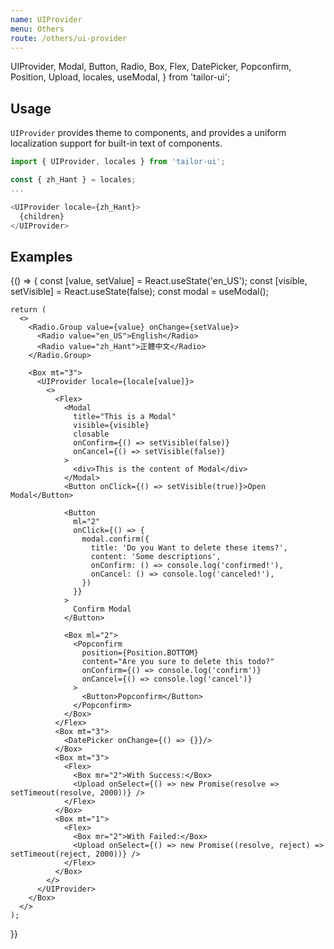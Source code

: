```yaml
---
name: UIProvider
menu: Others
route: /others/ui-provider
---
```



  UIProvider,
  Modal,
  Button,
  Radio,
  Box,
  Flex,
  DatePicker,
  Popconfirm,
  Position,
  Upload,
  locales,
  useModal,
} from 'tailor-ui';

## Usage

`UIProvider` provides theme to components, and provides a uniform localization support for built-in text of components.

```js
import { UIProvider, locales } from 'tailor-ui';

const { zh_Hant } = locales;
...

<UIProvider locale={zh_Hant}>
  {children}
</UIProvider>
```

## Examples

<Playground>
  {() => {
    const [value, setValue] = React.useState('en_US');
    const [visible, setVisible] = React.useState(false);
    const modal = useModal();

    return (
      <>
        <Radio.Group value={value} onChange={setValue}>
          <Radio value="en_US">English</Radio>
          <Radio value="zh_Hant">正體中文</Radio>
        </Radio.Group>

        <Box mt="3">
          <UIProvider locale={locale[value]}>
            <>
              <Flex>
                <Modal
                  title="This is a Modal"
                  visible={visible}
                  closable
                  onConfirm={() => setVisible(false)}
                  onCancel={() => setVisible(false)}
                >
                  <div>This is the content of Modal</div>
                </Modal>
                <Button onClick={() => setVisible(true)}>Open Modal</Button>

                <Button
                  ml="2"
                  onClick={() => {
                    modal.confirm({
                      title: 'Do you Want to delete these items?',
                      content: 'Some descriptions',
                      onConfirm: () => console.log('confirmed!'),
                      onCancel: () => console.log('canceled!'),
                    })
                  }}
                >
                  Confirm Modal
                </Button>

                <Box ml="2">
                  <Popconfirm
                    position={Position.BOTTOM}
                    content="Are you sure to delete this todo?"
                    onConfirm={() => console.log('confirm')}
                    onCancel={() => console.log('cancel')}
                  >
                    <Button>Popconfirm</Button>
                  </Popconfirm>
                </Box>
              </Flex>
              <Box mt="3">
                <DatePicker onChange={() => {}}/>
              </Box>
              <Box mt="3">
                <Flex>
                  <Box mr="2">With Success:</Box>
                  <Upload onSelect={() => new Promise(resolve => setTimeout(resolve, 2000))} />
                </Flex>
              </Box>
              <Box mt="1">
                <Flex>
                  <Box mr="2">With Failed:</Box>
                  <Upload onSelect={() => new Promise((resolve, reject) => setTimeout(reject, 2000))} />
                </Flex>
              </Box>
            </>
          </UIProvider>
        </Box>
      </>
    );

}}

</Playground>
